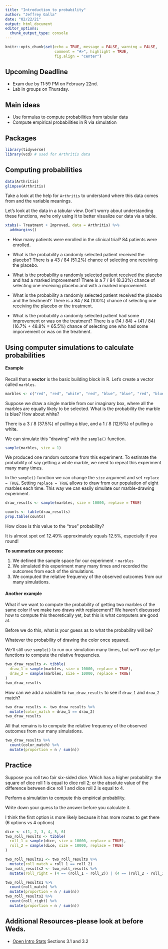 ```yaml
---
title: "Introduction to probability"
author: "Jeffrey Galla"
date: "02/22/21"
output: html_document
editor_options: 
  chunk_output_type: console
---
```


```r
knitr::opts_chunk$set(echo = TRUE, message = FALSE, warning = FALSE,
                      comment = "#>", highlight = TRUE,
                      fig.align = "center")
```

## Upcoming Deadline

- Exam due by 11:59 PM on February 22nd.
- Lab in groups on Thursday.

## Main ideas

- Use formulas to compute probabilities from tabular data
- Compute empirical probabilities in R via simulation

## Packages

```r
library(tidyverse)
library(vcd) # used for Arthritis data
```

## Computing probabilities

```r
data(Arthritis)
glimpse(Arthritis)
```

Take a look at the help for `Arthritis` to understand where this data comes
from and the variable meanings.

Let's look at the data in a tabular view. Don't worry about understanding these
functions, we're only using it to better visualize our data via a table.

```r
xtabs(~ Treatment + Improved, data = Arthritis) %>% 
  addmargins()
```

- How many patients were enrolled in the clinical trial?
84 patients were enrolled.

- What is the probability a randomly selected patient received the placebo?
There is a 43 / 84 (51.2%) chance of selecting one receiving the placebo.

- What is the probability a randomly selected patient received the placebo
  and had a marked improvement?
There is a 7 / 84 (8.33%) chance of selecting one receiving placebo and with
a marked improvement.
  
- What is the probability a randomly selected patient received the placebo
  and the treatment?
There is a 84 / 84 (100%) chance of selecting one receiving the placebo or
the treatment.
  
- What is the probability a randomly selected patient had some improvement or
  was on the treatment?
There is a (14 / 84) + (41 / 84) (16.7% + 48.8% = 65.5%) chance of selecting 
one who had some imporvement or was on the treatment.

## Using computer simulations to calculate probabilities

#### Example

Recall that a **vector** is the basic building block in R. Let's create
a vector called `marbles`.

```r
marbles <- c("red", "red", "white", "red", "blue", "blue", "red", "blue")
```

Suppose we draw a single marble from our imaginary box, where all the marbles
are equally likely to be selected. What is the probability the marble is blue? 
How about white?

There is a 3 / 8 (37.5%) of pulling a blue, and a 1 / 8 (12/5%) of pulling a
white.

We can simulate this "drawing" with the `sample()` function.

```r
sample(marbles, size = 1)
```

We produced one random outcome from this experiment. To estimate the probability 
of say getting a white marble, we need to repeat this experiment many many
times.

In the `sample()` function we can change the `size` argument and set
`replace = TRUE`. Setting `replace = TRUE` allows to draw from our population
of eight marbles each time. This way we can easily simulate our marble-drawing 
experiment.

```r
draw_results <- sample(marbles, size = 10000, replace = TRUE)
```

```r
counts <- table(draw_results)
prop.table(counts)
```

How close is this value to the "true" probability? 

It is almost spot on! 12.49% approximately equals 12.5%, especially if you
round!

**To summarize our process:**

1. We defined the sample space for our experiment - `marbles`
2. We simulated this experiment many many times and recorded the outcomes from
   each of the simulations.
3. We computed the relative frequency of the observed outcomes from our many
   simulations.
   
#### Another example

What if we want to compute the probability of getting two marbles of the same
color if we make two draws with replacement? We haven't discussed how to
compute this theoretically yet, but this is what computers are good at.

Before we do this, what is your guess as to what the probability will be?

Whatever the probability of drawing the color once squared. 

We'll still use `sample()` to run our simulation many times, but we'll
use `dplyr` functions to compute the relative frequencies.

```r
two_draw_results <- tibble(
  draw_1 = sample(marbles, size = 10000, replace = TRUE),
  draw_2 = sample(marbles, size = 10000, replace = TRUE)
)
two_draw_results
```

How can we add a variable to `two_draw_results` to see if `draw_1` and `draw_2`
match?

```r
two_draw_results <- two_draw_results %>% 
  mutate(color_match = draw_1 == draw_2)
two_draw_results
```

All that remains is to compute the relative frequency of the observed outcomes 
from our many simulations.

```r
two_draw_results %>% 
  count(color_match) %>% 
  mutate(proportion = n / sum(n))
```

## Practice

Suppose you roll two fair six-sided dice. Which has a higher probability:
the square of dice roll 1 is equal to dice roll 2; or the absolute value of the
difference between dice roll 1 and dice roll 2 is equal to 4.

Perform a simulation to compute this empirical probability.

Write down your guess to the answer before you calculate it.

I think the first option is more likely because it has more routes to get there
(6 options vs 4 options)

```r
dice <- c(1, 2, 3, 4, 5, 6)
two_roll_results <- tibble(
  roll_1 = sample(dice, size = 10000, replace = TRUE),
  roll_2 = sample(dice, size = 10000, replace = TRUE)
)
```

```r
two_roll_results1 <- two_roll_results %>% 
  mutate(roll_match = roll_1 == roll_2)
two_roll_results2 <- two_roll_results %>%
  mutate(roll_right = (4 == (roll_1 - roll_2)) | (4 == (roll_2 - roll_1)))
```

```r
two_roll_results1 %>% 
  count(roll_match) %>% 
  mutate(proportion = n / sum(n))
two_roll_results2 %>%
  count(roll_right) %>%
  mutate(proportion = n / sum(n))
```

## Additional Resources-please look at before Weds.

- [Open Intro Stats](https://www.openintro.org/book/os/) Sections 3.1 and 3.2
